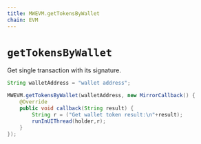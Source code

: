 ```yaml
---
title: MWEVM.getTokensByWallet
chain: EVM
---
```


# `getTokensByWallet`
Get single transaction with its signature.

```java
String walletAddress = "wallet address";

MWEVM.getTokensByWallet(walletAddress, new MirrorCallback() {
    @Override
    public void callback(String result) {
        String r = ("Get wallet token result:\n"+result);
        runInUIThread(holder,r);
    }
});
```
